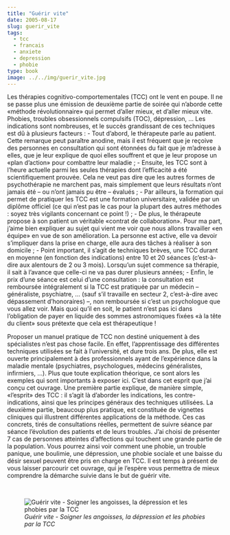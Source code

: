 ```yaml
---
title: "Guérir vite"
date: 2005-08-17
slug: guerir_vite
tags:
  - tcc
  - francais
  - anxiete
  - depression
  - phobie
type: book
image: ../../img/guerir_vite.jpg
---
```


Les thérapies cognitivo-comportementales (TCC) ont le vent en poupe.
Il ne se passe plus une émission de deuxième partie de soirée qui n’aborde cette «méthode révolutionnaire» qui permet d’aller mieux, et d’aller mieux vite.
Phobies, troubles obsessionnels compulsifs (TOC), dépression, …
Les indications sont nombreuses, et le succès grandissant de ces techniques est dû à plusieurs facteurs :
- Tout d’abord, le thérapeute parle au patient. Cette remarque peut paraître anodine, mais il est fréquent que je reçoive des personnes en consultation qui sont étonnées du fait que je m’adresse à elles, que je leur explique de quoi elles souffrent et que je leur propose un «plan d’action» pour combattre leur maladie ;
- Ensuite, les TCC sont à l’heure actuelle parmi les seules thérapies dont l’efficacité a été scientifiquement prouvée. Cela ne veut pas dire que les autres formes de psychothérapie ne marchent pas, mais simplement que leurs résultats n’ont jamais été – ou n’ont jamais pu être – évalués ;
- Par ailleurs, la formation qui permet de pratiquer les TCC est une formation universitaire, validée par un diplôme officiel (ce qui n’est pas le cas pour la plupart des autres méthodes : soyez très vigilants concernant ce point !) ;
- De plus, le thérapeute propose à son patient un véritable «contrat de collaboration». Pour ma part, j’aime bien expliquer au sujet qui vient me voir que nous allons travailler «en équipe» en vue de son amélioration. La personne est active, elle va devoir s’impliquer dans la prise en charge, elle aura des tâches à réaliser à son domicile ;
- Point important, il s’agit de techniques brèves, une TCC durant en moyenne (en fonction des indications) entre 10 et 20 séances (c’est-à-dire aux alentours de 2 ou 3 mois). Lorsqu’un sujet commence sa thérapie, il sait à l’avance que celle-ci ne va pas durer plusieurs années;
- Enfin, le prix d’une séance est celui d’une consultation : la consultation est remboursée intégralement si la TCC est pratiquée par un médecin – généraliste, psychiatre, … (sauf s’il travaille en secteur 2, c’est-à-dire avec dépassement d’honoraires) –, non remboursée si c’est un psychologue que vous allez voir. Mais quoi qu’il en soit, le patient n’est pas ici dans l’obligation de payer en liquide des sommes astronomiques fixées «à la tête du client» sous prétexte que cela est thérapeutique !

Proposer un manuel pratique de TCC non destiné uniquement à des spécialistes n’est pas chose facile.
En effet, l’apprentissage des différentes techniques utilisées se fait à l’université, et dure trois ans.
De plus, elle est ouverte principalement à des professionnels ayant de l’expérience dans la maladie mentale (psychiatres, psychologues, médecins généralistes, infirmiers, …).
Plus que toute explication théorique, ce sont alors les exemples qui sont importants à exposer ici.
C’est dans cet esprit que j’ai conçu cet ouvrage.
Une première partie explique, de manière simple, «l’esprit» des TCC : il s’agit là d’aborder les indications, les contre-indications, ainsi que les principes généraux des techniques utilisées.
La deuxième partie, beaucoup plus pratique, est constituée de vignettes cliniques qui illustrent différentes applications de la méthode.
Ces cas concrets, tirés de consultations réelles, permettent de suivre séance par séance l’évolution des patients et de leurs troubles.
J’ai choisi de présenter 7 cas de personnes atteintes d’affections qui touchent une grande partie de la population.
Vous pourrez ainsi voir comment une phobie, un trouble panique, une boulimie, une dépression, une phobie sociale et une baisse du désir sexuel peuvent être pris en charge en TCC.
Il est temps à présent de vous laisser parcourir cet ouvrage, qui je l’espère vous permettra de mieux comprendre la démarche suivie dans le but de guérir vite.

<br>

![_Guérir vite - Soigner les angoisses, la dépression et les phobies par la TCC_](../../img/guerir_vite.jpg)
